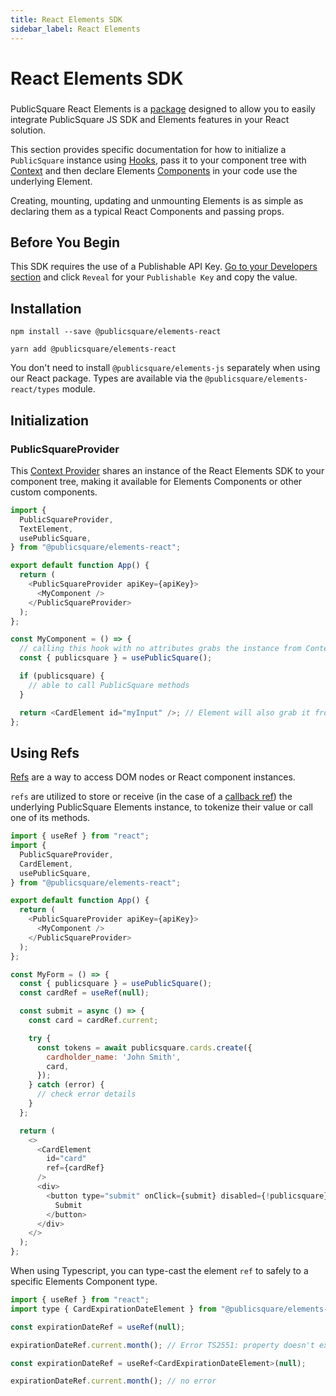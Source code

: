 ```yaml
---
title: React Elements SDK
sidebar_label: React Elements
---
```




# React Elements SDK

<GithubCard
  heading="React Elements SDK"
  icon={SDK.REACT}
  organization="publicsquare-financial"
  repository="publicsquare-elements"
/>

###

PublicSquare React Elements is a [package](https://www.npmjs.com/package/@publicsquare/elements-react) designed to allow you to easily integrate PublicSquare JS SDK and Elements features in your React solution.

This section provides specific documentation for how to initialize a `PublicSquare` instance using [Hooks](https://reactjs.org/docs/hooks-intro.html), pass it to your component tree with [Context](https://reactjs.org/docs/context.html) and then declare Elements [Components](https://reactjs.org/docs/components-and-props.html) in your code use the underlying Element.

Creating, mounting, updating and unmounting Elements is as simple as declaring them as a typical React Components and passing props.

## Before You Begin

This SDK requires the use of a Publishable API Key. [Go to your Developers section](https://portal.publicsquare.com/developers/api-keys) and click `Reveal` for your `Publishable Key` and copy the value.

## Installation

<Tabs className="publicsquare-tabs">
  <TabItem value="npm" label="npm">

```shell showLineNumbers
npm install --save @publicsquare/elements-react
```

  </TabItem>
  <TabItem value="yarn" label="yarn">

```shell showLineNumbers
yarn add @publicsquare/elements-react
```

  </TabItem>
</Tabs>

<Alert>You don't need to install <code>@publicsquare/elements-js</code> separately when using our React package. Types are available via the <code>@publicsquare/elements-react/types</code> module.</Alert>

## Initialization

### PublicSquareProvider

This [Context Provider](https://reactjs.org/docs/context.html) shares an instance of the React Elements SDK to your component tree, making it available for Elements Components or other custom components.

```javascript showLineNumbers
import {
  PublicSquareProvider,
  TextElement,
  usePublicSquare,
} from "@publicsquare/elements-react";

export default function App() {
  return (
    <PublicSquareProvider apiKey={apiKey}>
      <MyComponent />
    </PublicSquareProvider>
  );
};

const MyComponent = () => {
  // calling this hook with no attributes grabs the instance from Context
  const { publicsquare } = usePublicSquare();

  if (publicsquare) {
    // able to call PublicSquare methods
  }

  return <CardElement id="myInput" />; // Element will also grab it from the Context
};
```

## Using Refs

[Refs](https://react.dev/learn/referencing-values-with-refs) are a way to access DOM nodes or React component instances.

`refs` are utilized to store or receive (in the case of a [callback ref](https://react.dev/learn/referencing-values-with-refs)) the underlying PublicSquare Elements instance, to tokenize their value or call one of its methods.

```javascript showLineNumbers
import { useRef } from "react";
import {
  PublicSquareProvider,
  CardElement,
  usePublicSquare,
} from "@publicsquare/elements-react";

export default function App() {
  return (
    <PublicSquareProvider apiKey={apiKey}>
      <MyComponent />
    </PublicSquareProvider>
  );
};

const MyForm = () => {
  const { publicsquare } = usePublicSquare();
  const cardRef = useRef(null);

  const submit = async () => {
    const card = cardRef.current;

    try {
      const tokens = await publicsquare.cards.create({
        cardholder_name: 'John Smith',
        card,
      });
    } catch (error) {
      // check error details
    }
  };

  return (
    <>
      <CardElement
        id="card"
        ref={cardRef}
      />
      <div>
        <button type="submit" onClick={submit} disabled={!publicsquare}>
          Submit
        </button>
      </div>
    </>
  );
};
```

When using Typescript, you can type-cast the element `ref` to safely to a specific Elements Component type.

```javascript showLineNumbers
import { useRef } from "react";
import type { CardExpirationDateElement } from "@publicsquare/elements-react/types";

const expirationDateRef = useRef(null);

expirationDateRef.current.month(); // Error TS2551: property doesn't exist

const expirationDateRef = useRef<CardExpirationDateElement>(null);

expirationDateRef.current.month(); // no error
```
